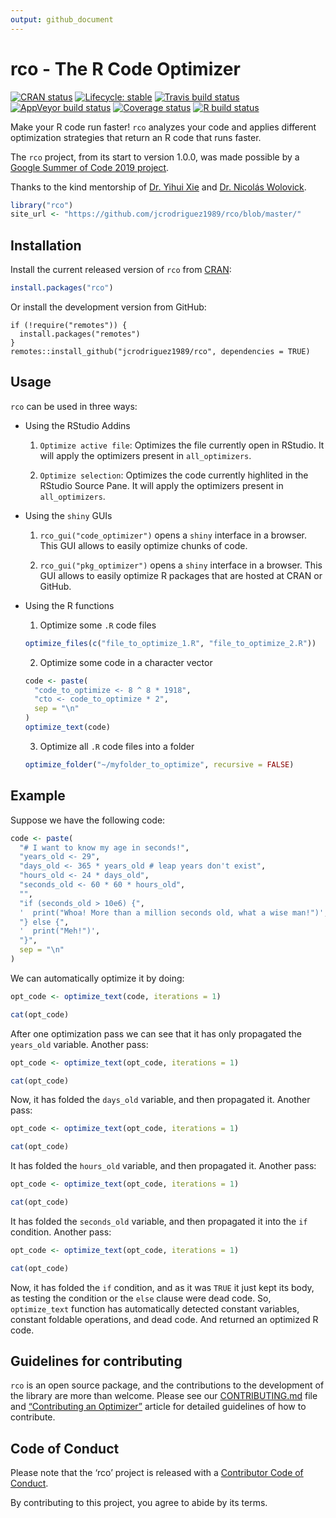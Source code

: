 ```yaml
---
output: github_document
---
```


# rco - The R Code Optimizer

<!-- badges: start -->
[![CRAN status](https://www.r-pkg.org/badges/version/rco)](https://CRAN.R-project.org/package=rco)
[![Lifecycle: stable](https://img.shields.io/badge/lifecycle-stable-brightgreen.svg)](https://www.tidyverse.org/lifecycle/#stable)
[![Travis build status](https://travis-ci.org/jcrodriguez1989/rco.svg?branch=master)](https://travis-ci.org/jcrodriguez1989/rco)
[![AppVeyor build status](https://ci.appveyor.com/api/projects/status/github/jcrodriguez1989/rco?branch=master&svg=true)](https://ci.appveyor.com/project/jcrodriguez1989/rco)
[![Coverage status](https://codecov.io/gh/jcrodriguez1989/rco/branch/master/graph/badge.svg)](https://codecov.io/github/jcrodriguez1989/rco?branch=master)
[![R build status](https://github.com/hinduBale/rco/workflows/R-CMD-check/badge.svg)](https://github.com/hinduBale/rco/actions)
<!-- badges: end -->

Make your R code run faster!
`rco` analyzes your code and applies different optimization strategies that return an R code that runs faster.

The `rco` project, from its start to version 1.0.0, was made possible by a [Google Summer of Code 2019 project](https://summerofcode.withgoogle.com/archive/2019/projects/6300906386096128/).

Thanks to the kind mentorship of [Dr. Yihui Xie](https://yihui.name/en/) and [Dr. Nicolás Wolovick](https://cs.famaf.unc.edu.ar/~nicolasw/).

```r
library("rco")
site_url <- "https://github.com/jcrodriguez1989/rco/blob/master/"
```

## Installation

Install the current released version of `rco` from [CRAN](https://cran.r-project.org/package=rco):

```r
install.packages("rco")
```

Or install the development version from GitHub:

```
if (!require("remotes")) {
  install.packages("remotes")
}
remotes::install_github("jcrodriguez1989/rco", dependencies = TRUE)
```

## Usage

`rco` can be used in three ways:

* Using the RStudio Addins

  1. `Optimize active file`: Optimizes the file currently open in RStudio. It will apply the optimizers present in `all_optimizers`.
  
  2. `Optimize selection`: Optimizes the code currently highlited in the RStudio Source Pane. It will apply the optimizers present in `all_optimizers`.

* Using the `shiny` GUIs

  1. `rco_gui("code_optimizer")` opens a `shiny` interface in a browser. This GUI allows to easily optimize chunks of code.
  
  2. `rco_gui("pkg_optimizer")` opens a `shiny` interface in a browser. This GUI allows to easily optimize R packages that are hosted at CRAN or GitHub.

* Using the R functions

  1. Optimize some `.R` code files
  
  ```r
  optimize_files(c("file_to_optimize_1.R", "file_to_optimize_2.R"))
  ```
  
  2. Optimize some code in a character vector
  
  ```r
  code <- paste(
    "code_to_optimize <- 8 ^ 8 * 1918",
    "cto <- code_to_optimize * 2",
    sep = "\n"
  )
  optimize_text(code)
  ```
  
  3. Optimize all `.R` code files into a folder
  
  ```r
  optimize_folder("~/myfolder_to_optimize", recursive = FALSE)
  ```
  

## Example

Suppose we have the following code:

```r
code <- paste(
  "# I want to know my age in seconds!",
  "years_old <- 29",
  "days_old <- 365 * years_old # leap years don't exist",
  "hours_old <- 24 * days_old",
  "seconds_old <- 60 * 60 * hours_old",
  "",
  "if (seconds_old > 10e6) {",
  '  print("Whoa! More than a million seconds old, what a wise man!")',
  "} else {",
  '  print("Meh!")',
  "}",
  sep = "\n"
)
```

We can automatically optimize it by doing:

```r
opt_code <- optimize_text(code, iterations = 1)
```

```r
cat(opt_code)
```

After one optimization pass we can see that it has only propagated the `years_old` variable. Another pass:

```r
opt_code <- optimize_text(opt_code, iterations = 1)
```

```r
cat(opt_code)
```

Now, it has folded the `days_old` variable, and then propagated it. Another pass:

```r
opt_code <- optimize_text(opt_code, iterations = 1)
```

```r
cat(opt_code)
```

It has folded the `hours_old` variable, and then propagated it. Another pass:

```r
opt_code <- optimize_text(opt_code, iterations = 1)
```

```r
cat(opt_code)
```

It has folded the `seconds_old` variable, and then propagated it into the `if` condition. Another pass:

```r
opt_code <- optimize_text(opt_code, iterations = 1)
```

```r
cat(opt_code)
```

Now, it has folded the `if` condition, and as it was `TRUE` it just kept its body, as testing the condition or the `else` clause were dead code.
So, `optimize_text` function has automatically detected constant variables, constant foldable operations, and dead code. And returned an optimized R code.

## Guidelines for contributing

`rco` is an open source package, and the contributions to the development of the library are more than welcome. Please see our [CONTRIBUTING.md](`r paste0(site_url, ".github/CONTRIBUTING.md")`) file and ["Contributing an Optimizer"](https://jcrodriguez1989.github.io/rco/articles/contributing-an-optimizer.html) article for detailed guidelines of how to contribute.

## Code of Conduct

Please note that the 'rco' project is released with a [Contributor Code of Conduct](`r paste0(site_url, "CODE_OF_CONDUCT.md")`).

By contributing to this project, you agree to abide by its terms.
